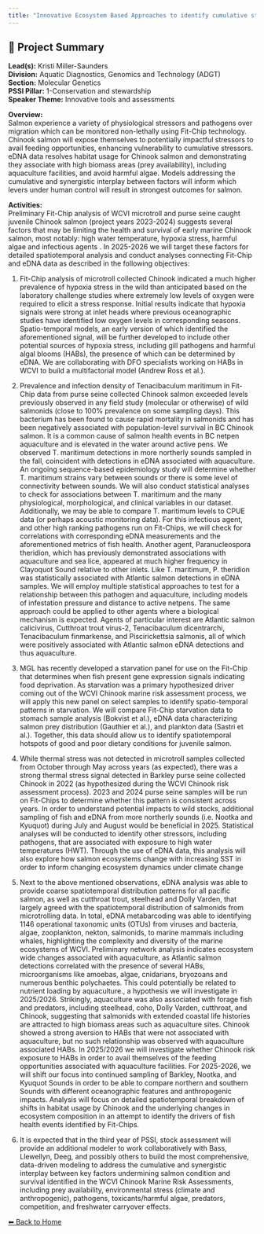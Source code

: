 ---
title: "Innovative Ecosystem Based Approaches to identify cumulative stressors: Salmon Fit-Chips and eDNA"
---

## 🧬 Project Summary

**Lead(s):** Kristi Miller-Saunders  
**Division:** Aquatic Diagnostics, Genomics and Technology (ADGT)  
**Section:** Molecular Genetics  
**PSSI Pillar:** 1-Conservation and stewardship  
**Speaker Theme:** Innovative tools and assessments  

**Overview:**  
Salmon experience a variety of physiological stressors and pathogens over migration which can be monitored non-lethally using Fit-Chip technology. Chinook salmon will expose themselves to potentially impactful stressors to avail feeding opportunities, enhancing vulnerability to cumulative stressors. eDNA data resolves habitat usage for Chinook salmon and demonstrating they associate with high biomass areas (prey availability), including aquaculture facilities, and avoid harmful algae. Models addressing the cumulative and synergistic interplay between factors will inform which levers under human control will result in strongest outcomes for salmon.   

**Activities:**  
Preliminary Fit-Chip analysis of WCVI microtroll and purse seine caught juvenile Chinook salmon (project years 2023-2024) suggests several factors that may be limiting the health and survival of early marine Chinook salmon, most notably: high water temperature, hypoxia stress, harmful algae and infectious agents . In 2025-2026 we will target these factors for detailed spatiotemporal analysis and conduct analyses connecting Fit-Chip and eDNA data as described in the following objectives:

1. Fit-Chip analysis of microtroll collected Chinook indicated a much higher prevalence of hypoxia stress in the wild than anticipated based on the laboratory challenge studies where extremely low levels of oxygen were required to elicit a stress response. Initial results indicate that hypoxia signals were strong at inlet heads where previous oceanographic studies have identified low oxygen levels in corresponding seasons. Spatio-temporal models, an early version of which identified the aforementioned signal, will be further developed to include other potential sources of hypoxia stress, including gill pathogens and harmful algal blooms (HABs), the presence of which can be determined by eDNA. We are collaborating with DFO specialists working on HABs in WCVI to build a multifactorial model (Andrew Ross et al.).

2. Prevalence and infection density of Tenacibaculum maritimum in Fit-Chip data from purse seine collected Chinook salmon exceeded levels previously observed in any field study (molecular or otherwise) of wild salmonids (close to 100% prevalence on some sampling days). This bacterium has been found to cause rapid mortality in salmonids and has been negatively associated with population-level survival in BC Chinook salmon. It is a common cause of salmon health events in BC netpen aquaculture and is elevated in the water around active pens. We observed T. maritimum detections in more northerly sounds sampled in the fall, coincident with detections in eDNA associated with aquaculture. An ongoing sequence-based epidemiology study will determine whether T. maritimum strains vary between sounds or there is some level of connectivity between sounds. We will also conduct statistical analyses to check for associations between T. maritimum and the many physiological, morphological, and clinical variables in our dataset. Additionally, we may be able to compare T. maritimum levels to CPUE data (or perhaps acoustic monitoring data). For this infectious agent, and other high ranking pathogens run on Fit-Chips, we will check for correlations with corresponding eDNA measurements and the aforementioned metrics of fish health. Another agent, Paranucleospora theridion, which has previously demonstrated associations with aquaculture and sea lice, appeared at much higher frequency in Clayoquot Sound relative to other inlets. Like T. maritimum, P. theridion was statistically associated with Atlantic salmon detections in eDNA samples. We will employ multiple statistical approaches to test for a relationship between this pathogen and aquaculture, including models of infestation pressure and distance to active netpens. The same approach could be applied to other agents where a biological mechanism is expected. Agents of particular interest are Atlantic salmon calicivirus, Cutthroat trout virus-2, Tenacibaculum dicentrarchi, Tenacibaculum finmarkense,  and Piscirickettsia salmonis, all of which were positively associated with Atlantic salmon eDNA detections and thus aquaculture.

3. MGL has recently developed a starvation panel for use on the Fit-Chip that determines when fish present gene expression signals indicating food deprivation. As starvation was a primary hypothesized driver coming out of the WCVI Chinook marine risk assessment process, we will apply this new panel on select samples to identify spatio-temporal patterns in starvation. We will compare Fit-Chip starvation data to stomach sample analysis (Bokvist et al.), eDNA data characterizing salmon prey distribution (Gauthier et al.), and plankton data (Sastri et al.). Together, this data should allow us to identify spatiotemporal hotspots of good and poor dietary conditions for juvenile salmon.   

4. While thermal stress was not detected in microtroll samples collected from October through May across years (as expected), there was a strong thermal stress signal detected in Barkley purse seine collected Chinook in 2022 (as hypothesized during the WCVI Chinook risk assessment process). 2023 and 2024 purse seine samples will be run on Fit-Chips to determine whether this pattern is consistent across years. In order to understand potential impacts to wild stocks, additional sampling of fish and eDNA from more northerly sounds (i.e. Nootka and Kyuquot) during July and August would be beneficial in 2025. Statistical analyses will be conducted to identify other stressors, including pathogens, that are associated with exposure to high water temperatures (HWT). Through the use of eDNA data, this analysis will also explore how salmon ecosystems change with increasing SST in order to inform changing ecosystem dynamics under climate change

5. Next to the above mentioned observations, eDNA analysis was able to provide coarse spatiotemporal distribution patterns for all pacific salmon, as well as cutthroat trout, steelhead and Dolly Varden, that largely agreed with the spatiotemporal distribution of salmonids from microtrolling data. In total, eDNA metabarcoding was able to identifying 1146 operational taxonomic units (OTUs) from viruses and bacteria, algae, zooplankton, nekton, salmonids, to marine mammals including whales, highlighting the complexity and diversity of the marine ecosystems of WCVI. Preliminary network analysis indicates ecosystem wide changes associated with aquaculture, as Atlantic salmon detections correlated with the presence of several HABs, microorganisms like amoebas, algae, cnidarians, bryozoans and numerous benthic polychaetes. This could potentially be related to nutrient loading by aquaculture., a hypothesis we will investigate in 2025/2026. Strikingly, aquaculture was also associated with forage fish and predators, including steelhead, coho, Dolly Varden, cutthroat, and Chinook, suggesting that salmonids with extended coastal life histories are attracted to high biomass areas such as aquaculture sites.  Chinook showed a strong aversion to HABs that were not associated with aquaculture, but no such relationship was observed with aquaculture associated HABs. In 2025/2026 we will investigate whether Chinook risk exposure to HABs in order to avail themselves of the feeding opportunities associated with aquaculture facilities. For 2025-2026, we will shift our focus into continued sampling of Barkley, Nootka, and Kyuquot Sounds in order to be able to compare northern and southern Sounds with different oceanographic features and anthropogenic impacts. Analysis will focus on detailed spatiotemporal breakdown of shifts in habitat usage by Chinook and the underlying changes in ecosystem composition in an attempt to identify the drivers of fish health events identified by Fit-Chips. 

6. It is expected that in the third year of PSSI, stock assessment will provide an additional modeler to work collaboratively with Bass, Llewellyn, Deeg, and possibly others to build the most comprehensive, data-driven modeling to address the cumulative and synergistic interplay between key factors undermining salmon condition and survival identified in the WCVI Chinook Marine Risk Assessments, including prey availability, environmental stress (climate and anthropogenic), pathogens, toxicants/harmful algae, predators, competition, and freshwater carryover effects.

[⬅ Back to Home](../index.qmd)

